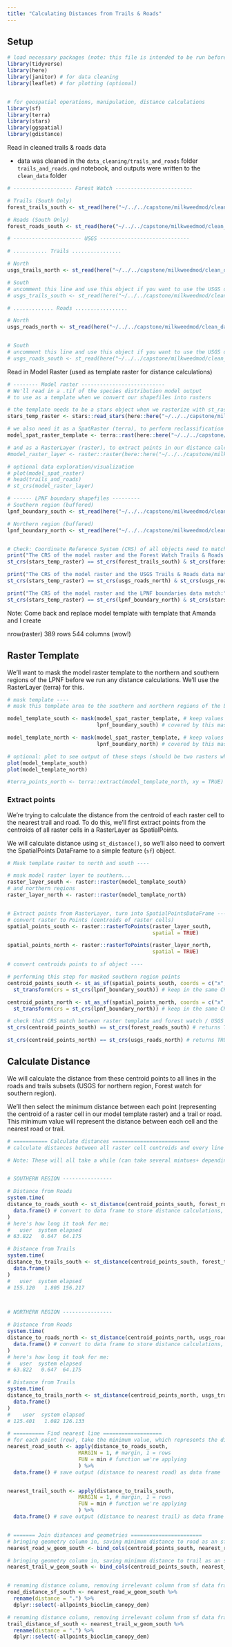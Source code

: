 ```yaml
---
title: "Calculating Distances from Trails & Roads"
---
```


## Setup

```r
# load necessary packages (note: this file is intended to be run before the accessibility_setup.R script, as the outputs saved from this file (distance rasters) are read in within that script)
library(tidyverse)
library(here)
library(janitor) # for data cleaning
library(leaflet) # for plotting (optional)


# for geospatial operations, manipulation, distance calculations
library(sf)
library(terra)
library(stars)
library(ggspatial) 
library(gdistance)
```


Read in cleaned trails & roads data 

- data was cleaned in the `data_cleaning/trails_and_roads` folder `trails_and_roads.qmd` notebook, and outputs were written to the `clean_data` folder


```r
# ------------------- Forest Watch -------------------------

# Trails (South Only)
forest_trails_south <- st_read(here("~/../../capstone/milkweedmod/clean_data/trails_and_roads/forest_watch/forest_open_trails_south.shp")) # note: this file contains trails that have been filtered to "OPEN" status

# Roads (South Only)
forest_roads_south <- st_read(here("~/../../capstone/milkweedmod/clean_data/trails_and_roads/forest_watch/forest_open_roads_south.shp")) # note: this file contains roads that have been filtered to "OPEN" status

# ---------------------- USGS -----------------------------

# ........... Trails ................

# North
usgs_trails_north <- st_read(here("~/../../capstone/milkweedmod/clean_data/trails_and_roads/usgs/usgs_trails_north.shp"))

# South
# uncomment this line and use this object if you want to use the USGS data instead of the Forest Watch data for the southern portion of the LPNF
# usgs_trails_south <- st_read(here("~/../../capstone/milkweedmod/clean_data/trails_and_roads/usgs/usgs_trails_south.shp"))

# ............. Roads .................

# North
usgs_roads_north <- st_read(here("~/../../capstone/milkweedmod/clean_data/trails_and_roads/usgs/usgs_roads_north.shp"))


# South 
# uncomment this line and use this object if you want to use the USGS data instead of the Forest Watch data for the southern portion of the LPNF
# usgs_roads_south <- st_read(here("~/../../capstone/milkweedmod/clean_data/trails_and_roads/usgs/usgs_roads_north.shp"))

```

Read in Model Raster (used as template raster for distance calculations)


```r

# -------- Model raster ---------------------------
# We'll read in a .tif of the species distribution model output 
# to use as a template when we convert our shapefiles into rasters

# the template needs to be a stars object when we rasterize with st_rasterize(), 
stars_temp_raster <- stars::read_stars(here::here("~/../../capstone/milkweedmod/clean_data/site_accessibility/template_raster.tif"))

# we also need it as a SpatRaster (terra), to perform reclassification 
model_spat_raster_template <- terra::rast(here::here("~/../../capstone/milkweedmod/clean_data/site_accessibility/template_raster.tif"))

# and as a RasterLayer (raster), to extract points in our distance calculation steps
#model_raster_layer <- raster::raster(here::here("~/../../capstone/milkweedmod/outputs/sdm_outputs/californica_bioclim_canopy_dem.tif")) 

# optional data exploration/visualization
# plot(model_spat_raster)
# head(trails_and_roads)
# st_crs(model_raster_layer)

# ------ LPNF boundary shapefiles ---------
# Southern region (buffered)
lpnf_boundary_south <- st_read(here("~/../../capstone/milkweedmod/clean_data/lpnf_boundary/lpnf_boundary_south_buffered/lpnf_boundary_south_buffered.shp"))

# Northern region (buffered)
lpnf_boundary_north <- st_read(here("~/../../capstone/milkweedmod/clean_data/lpnf_boundary/lpnf_boundary_north_buffered/lpnf_boundary_north_buffered.shp")) 


# Check: Coordinate Reference System (CRS) of all objects need to match (they should already, since all objects are cleaned data products):
print("The CRS of the model raster and the Forest Watch Trails & Roads data match:")
st_crs(stars_temp_raster) == st_crs(forest_trails_south) & st_crs(forest_trails_south) == st_crs(forest_roads_south)

print("The CRS of the model raster and the USGS Trails & Roads data match:")
st_crs(stars_temp_raster) == st_crs(usgs_roads_north) & st_crs(usgs_roads_north) == st_crs(usgs_trails_north)

print("The CRS of the model raster and the LPNF boundaries data match:")
st_crs(stars_temp_raster) == st_crs(lpnf_boundary_north) & st_crs(stars_temp_raster) == st_crs(lpnf_boundary_south)
```

Note: Come back and replace model template with template that Amanda and I create

nrow(raster) 389 rows 544 columns (wow!)

## Raster Template

We'll want to mask the model raster template to the northern and southern regions of the LPNF before we run any distance calculations. We'll use the RasterLayer (terra) for this.

```r
# mask template ----
# mask this template area to the southern and northern regions of the LPNF (separately, which further helps to speed up distance calculations)

model_template_south <- mask(model_spat_raster_template, # keep values in this raster when
                             lpnf_boundary_south) # covered by this mask

model_template_north <- mask(model_spat_raster_template, # keep values in this raster when
                             lpnf_boundary_north) # covered by this mask

# optional: plot to see output of these steps (should be two rasters where values of northern and southern regions are 0 and extent for entire area is preserved from original template raster)
plot(model_template_south)
plot(model_template_north)

```

```r
#terra_points_north <- terra::extract(model_template_north, xy = TRUE)
```


### Extract points 

We're trying to calculate the distance from the centroid of each raster cell to the nearest trail and road.
To do this, we'll first extract points from the centroids of all raster cells in a RasterLayer as SpatialPoints. 

We will calculate distance using `st_distance()`, so we'll also need to convert the SpatialPoints DataFrame to a simple feature (`sf`) object.

```r

# Mask template raster to north and south ----

# mask model raster layer to southern...
raster_layer_south <- raster::raster(model_template_south)
# and northern regions
raster_layer_north <- raster::raster(model_template_north)


# Extract points from RasterLayer, turn into SpatialPointsDataFrame ----
# convert raster to Points (centroids of raster cells)
spatial_points_south <- raster::rasterToPoints(raster_layer_south,
                                               spatial = TRUE)

spatial_points_north <- raster::rasterToPoints(raster_layer_north,
                                               spatial = TRUE)

# convert centroids points to sf object ----

# performing this step for masked southern region points
centroid_points_south <- st_as_sf(spatial_points_south, coords = c("x", "y")) %>% 
  st_transform(crs = st_crs(lpnf_boundary_south)) # keep in the same CRS: EPSG 4326

centroid_points_north <- st_as_sf(spatial_points_north, coords = c("x", "y")) %>% 
  st_transform(crs = st_crs(lpnf_boundary_north)) # keep in the same CRS: EPSG 4326

# check that CRS match between raster template and forest watch / USGS roads data
st_crs(centroid_points_south) == st_crs(forest_roads_south) # returns TRUE

st_crs(centroid_points_north) == st_crs(usgs_roads_north) # returns TRUE


```

## Calculate Distance

We will calculate the distance from these centroid points to all lines in the roads and trails subsets (USGS for northern region, Forest watch for southern region).

We'll then select the minimum distance between each point (representing the centroid of a raster cell in our model template raster) and a trail or road. This minimum value will represent the distance between each cell and the nearest road or trail. 

```r
# =========== Calculate distances =========================
# calculate distances between all raster cell centroids and every line (trail or road) in the multilinestring sf dataframe object (roads_prep, trails_prep), then convert to data frame, where each row represents a point (centroid of raster cell) and columns represent the distance to every road (multilinestring in the roads_prep data set)

# Note: These will all take a while (can take several mintues+ depending on your system. I've included my system time for a sanity check)


# SOUTHERN REGION ----------------

# Distance from Roads
system.time(
distance_to_roads_south <- st_distance(centroid_points_south, forest_roads_south) %>% 
  data.frame() # convert to data frame to store distance calculations, used in algebraic operation later
)
# here's how long it took for me:
#   user  system elapsed 
# 63.822   0.647  64.175 

# Distance from Trails
system.time(
distance_to_trails_south <- st_distance(centroid_points_south, forest_trails_south) %>% 
  data.frame()
)
#   user  system elapsed 
# 155.120   1.805 156.217 



# NORTHERN REGION ----------------

# Distance from Roads
system.time(
distance_to_roads_north <- st_distance(centroid_points_north, usgs_roads_north) %>% 
  data.frame() # convert to data frame to store distance calculations, used in algebraic operation later
)
# here's how long it took for me:
#   user  system elapsed 
# 63.822   0.647  64.175 

# Distance from Trails
system.time(
distance_to_trails_north <- st_distance(centroid_points_north, usgs_trails_north) %>% 
  data.frame()
)
#    user  system elapsed 
# 125.401   1.082 126.133

```




```r


# ========== Find nearest line ===================
# for each point (row), take the minimum value, which represents the distance to the nearest road or trail
nearest_road_south <- apply(distance_to_roads_south, 
                       MARGIN = 1, # margin, 1 = rows
                       FUN = min # function we're applying
                       ) %>% 
  data.frame() # save output (distance to nearest road) as data frame


nearest_trail_south <- apply(distance_to_trails_south, 
                       MARGIN = 1, # margin, 1 = rows
                       FUN = min # function we're applying
                       ) %>% 
  data.frame() # save output (distance to nearest trail) as data frame


# ======= Join distances and geometries ======================= 
# bringing geometry column in, saving minimum distance to road as an sf object
nearest_road_w_geom_south <- bind_cols(centroid_points_south, nearest_road_south)

# bringing geometry column in, saving minimum distance to trail as an sf object
nearest_trail_w_geom_south <- bind_cols(centroid_points_south, nearest_trail_south)


# renaming distance column, removing irrelevant column from sf data frame
road_distance_sf_south <- nearest_road_w_geom_south %>% 
  rename(distance = ".") %>% 
  dplyr::select(-allpoints_bioclim_canopy_dem)

# renaming distance column, removing irrelevant column from sf data frame
trail_distance_sf_south <- nearest_trail_w_geom_south %>% 
  rename(distance = ".") %>% 
  dplyr::select(-allpoints_bioclim_canopy_dem)
```

